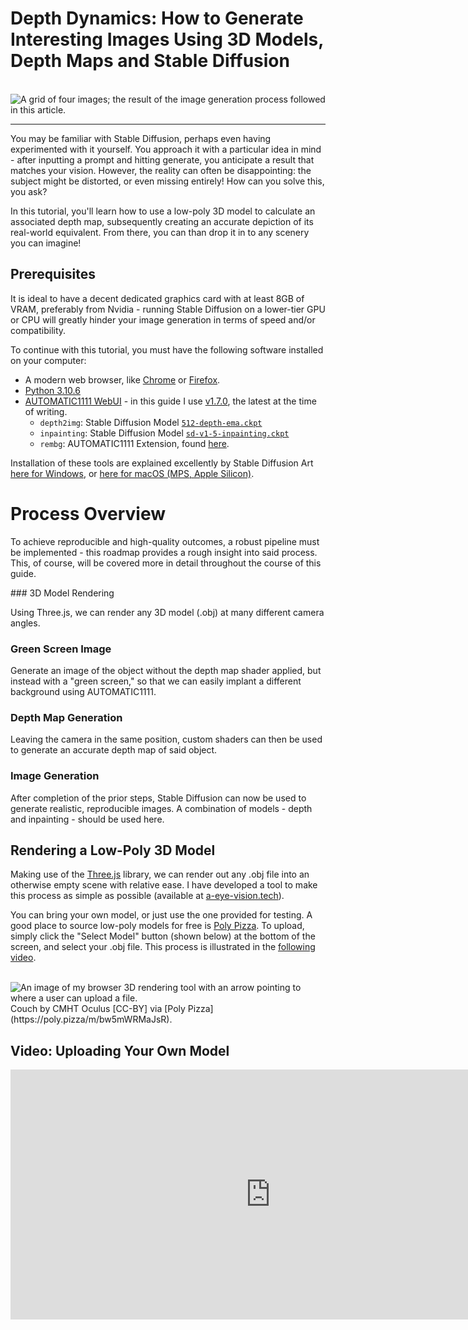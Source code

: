 
# Depth Dynamics: How to Generate Interesting Images Using 3D Models, Depth Maps and Stable Diffusion

<br />
<div style={{ display: "flex", justifyContent: "center" }}>
  <Image
    src="/generate-interesting-images-from-3d-models/final-sofa-images.webp"
    width={512}
    height={512}
    style={{ borderRadius: "1em" }}
    alt="A grid of four images; the result of the image generation process followed in this article."
  />
</div>

---

You may be familiar with Stable Diffusion, perhaps even having experimented with it yourself. You approach it with a particular idea in mind - after inputting a prompt and hitting generate, you anticipate a result that matches your vision. However, the reality can often be disappointing: the subject might be distorted, or even missing entirely! How can you solve this, you ask?

In this tutorial, you'll learn how to use a low-poly 3D model to calculate an associated depth map, subsequently creating an accurate depiction of its real-world equivalent. From there, you can than drop it in to any scenery you can imagine!

## Prerequisites

It is ideal to have a decent dedicated graphics card with at least 8GB of VRAM, preferably from Nvidia - running Stable Diffusion on a lower-tier GPU or CPU will greatly hinder your image generation in terms of speed and/or compatibility.

To continue with this tutorial, you must have the following software installed on your computer:

- A modern web browser, like [Chrome](https://www.google.com/intl/en_us/chrome) or [Firefox](https://www.mozilla.org/en-US/firefox/new).
- [Python 3.10.6](https://www.python.org/ftp/python/3.10.6/python-3.10.6-amd64.exe)
- [AUTOMATIC1111 WebUI](https://github.com/AUTOMATIC1111/stable-diffusion-webui) - in this guide I use [v1.7.0](https://github.com/AUTOMATIC1111/stable-diffusion-webui/releases/tag/v1.7.0), the latest at the time of writing.
  - `depth2img`: Stable Diffusion Model [`512-depth-ema.ckpt`](https://huggingface.co/stabilityai/stable-diffusion-2-depth/blob/main/512-depth-ema.ckpt)
  - `inpainting`: Stable Diffusion Model [`sd-v1-5-inpainting.ckpt`](https://huggingface.co/runwayml/stable-diffusion-inpainting/blob/main/sd-v1-5-inpainting.ckpt)
  - `rembg`: AUTOMATIC1111 Extension, found [here](https://github.com/AUTOMATIC1111/stable-diffusion-webui-rembg).

Installation of these tools are explained excellently by Stable Diffusion Art [here for Windows](https://stable-diffusion-art.com/install-windows), or [here for macOS (MPS, Apple Silicon)](https://stable-diffusion-art.com/install-mac).

# Process Overview

To achieve reproducible and high-quality outcomes, a robust pipeline must be implemented - this roadmap provides a rough insight into said process. This, of course, will be covered more in detail throughout the course of this guide.

<Steps>
### 3D Model Rendering
 
Using Three.js, we can render any 3D model (.obj) at many different camera angles.

### Green Screen Image

Generate an image of the object without the depth map shader applied, but instead with a "green screen," so that we can easily implant a different background using AUTOMATIC1111.

### Depth Map Generation

Leaving the camera in the same position, custom shaders can then be used to generate an accurate depth map of said object.

### Image Generation

After completion of the prior steps, Stable Diffusion can now be used to generate realistic, reproducible images. A combination of models - depth and inpainting - should be used here.

</Steps>

## Rendering a Low-Poly 3D Model

Making use of the [Three.js](https://threejs.org) library, we can render out any .obj file into an otherwise empty scene with relative ease. I have developed a tool to make this process as simple as possible (available at [a-eye-vision.tech](https://a-eye-vision.tech)).

You can bring your own model, or just use the one provided for testing. A good place to source low-poly models for free is [Poly Pizza](https://poly.pizza). To upload, simply click the "Select Model" button (shown below) at the bottom of the screen, and select your .obj file. This process is illustrated in the [following video](#video-uploading-your-own-model).

<br />
<div
  style={{
    display: "flex",
    flexDirection: "column",
    justifyContent: "center",
    alignItems: "center",
  }}
>
  <Image
    src="/generate-interesting-images-from-3d-models/indicate-model-selector.webp"
    width={1024}
    height={1024}
    style={{ borderRadius: "1em" }}
    alt="An image of my browser 3D rendering tool with an arrow pointing to where a user can upload a file."
  />
  Couch by CMHT Oculus [CC-BY] via [Poly Pizza](https://poly.pizza/m/bw5mWRMaJsR).
</div>

## Video: Uploading Your Own Model

<div
  style={{
    display: "flex",
    flexDirection: "column",
    justifyContent: "center",
    alignItems: "center",
  }}
>
  <iframe
    src="https://www.youtube-nocookie.com/embed/cyRuF66dTlQ"
    width="832"
    height="400"
    frameborder="0"
    allow="autoplay; encrypted-media"
  />
</div>

Great! Now that you have your model at the ready, it's time to position the camera and render the green screen image!

### Positioning the Camera

On a-eye-vision.tech, the camera can move on the `x`, `y` and `z` axes - this enables the creation of many diverse images, with the subject appearing in various positions within a scene.

To move on the `x` axis, simply hold down the left-click button on your mouse and drag accordingly:

<br />
<div
  style={{
    display: "flex",
    flexDirection: "column",
    justifyContent: "center",
    alignItems: "center",
  }}
>
  <Image
    src="/generate-interesting-images-from-3d-models/x-axis-camera-movement.gif"
    width={1024}
    height={1024}
    style={{ borderRadius: "1em" }}
    alt="An image showing x-axis camera movement on a-eye-vision.tech's 3D model renderer."
  />
  Moving the camera on the x-axis is easy! Just click n' drag.
</div>

To move on the `y` axis, simply hold down the right-click button on your mouse and drag accordingly:

<br />
<div
  style={{
    display: "flex",
    flexDirection: "column",
    justifyContent: "center",
    alignItems: "center",
  }}
>
  <Image
    src="/generate-interesting-images-from-3d-models/x-axis-camera-movement.gif"
    width={1024}
    height={1024}
    style={{ borderRadius: "1em" }}
    alt="An image showing y-axis camera movement on a-eye-vision.tech's 3D model renderer."
  />
  Moving the camera on the y-axis is easy, too. Just click n' drag - but this time,
  on the right!
</div>

To move on the `z` axis, simply scroll up or down:

<br />
<div
  style={{
    display: "flex",
    flexDirection: "column",
    justifyContent: "center",
    alignItems: "center",
  }}
>
  <Image
    src="/generate-interesting-images-from-3d-models/x-axis-camera-movement.gif"
    width={1024}
    height={1024}
    style={{ borderRadius: "1em" }}
    alt="An image showing z-axis camera movement on a-eye-vision.tech's 3D model renderer."
  />
  The easiest of them all - the z-axis. Just scroll as you please!
</div>

Once you're happy with the position of the camera, you can export the result by clicking the `Render Image` button at the top of the screen. This will save your green screen image to your "Downloads" folder.

<Callout type="info">
  __Please note:__ Every 3D model is different; using the same camera position
  that I'm using with this sofa may not produce as optimal results for other
  models. You will find this out at image generation time. Feel free to mess
  around with many camera positions to find the best one!
</Callout>

## What is a Depth Map?

To put it simply, a depth map is often a grayscale image where the darker a pixel is, the further away it is from the camera. Conversely, the lighter a pixel is, the closer it is to the screen.

Examine the image provided of the Jialingjiang Bridge in Chongqing, China. It is evident that the red bridge and boat are in the foreground, followed by the traditional buildings slightly farther away, with the skyscrapers situated deeper in the background.

<br />
<div
  style={{
    display: "flex",
    flexDirection: "column",
    justifyContent: "center",
    alignItems: "center",
  }}
>
  <Image
    src="/generate-interesting-images-from-3d-models/jialingjiang-bridge-color.webp"
    width={300}
    height={450}
    style={{ borderRadius: "1em" }}
    alt="An image of the Jialingjiang Bridge in Chongqing, China."
  />
  Photo by [Wenhao Ryan](https://unsplash.com/@wenhao_ryan?utm_content=creditCopyText&utm_medium=referral&utm_source=unsplash)
  on [Unsplash](https://unsplash.com/photos/a-red-bridge-over-a-river-with-a-city-in-the-background-4g1wsFGABZk?utm_content=creditCopyText&utm_medium=referral&utm_source=unsplash).
</div>

To visualise this, a depth map can be used (as below). We, as humans, have the ability to naturally perceive depth - computers do not. To help them along, such an image can be generated to aid a computer model to accurately compose new derived images. Depth maps are particularly important for creating a reproducible result, as they help Stable Diffusion persist the general shape of a given object.

<br />
<div
  style={{
    display: "flex",
    flexDirection: "column",
    justifyContent: "center",
    alignItems: "center",
  }}
>
  <Image
    src="/generate-interesting-images-from-3d-models/jialingjiang-bridge-depth.webp"
    width={300}
    height={450}
    style={{ borderRadius: "1em" }}
    alt="A grayscale image, portraying the depth information of the Jialingjiang Bridge and surrounding scenery in Chongqing, China."
  />
  Estimated depth map generated using custom script written by [thygate](https://github.com/thygate/stable-diffusion-webui-depthmap-script).
</div>

You might have noticed that the above depth map is only but an estimation of the depth information present in the image - it would not be possible to create a fully-accurate version, as the relevant data is not present. One method to generate more precise depth data is through technologies like the LiDAR sensor found on the rear of "Pro" model iPhones or similar devices. This is the technology behind the "Portrait" mode in mobile photography. Point being, this data cannot be created retroactively with absolute precision.

Although MiDAS depth estimation is incredible, we can do better! This is where our 3D models and [a-eye-vision.tech](https://a-eye-vision.tech) come into action!

## Generating A Depth Map

At the top of web application, you will see a set of three buttons, labelled `Export JSON`, `Toggle Depth Map`, and `Render Image`. As you might guess, to see the depth map in real-time, it will need to be toggled on via the `Toggle Depth Map` button.

Your screen should now look like this:

<br />
<div
  style={{
    display: "flex",
    flexDirection: "column",
    justifyContent: "center",
    alignItems: "center",
  }}
>
  <Image
    src="/generate-interesting-images-from-3d-models/depth-mapping-toggled.webp"
    width={1024}
    height={1024}
    style={{ borderRadius: "1em" }}
    alt="An image showing how a-eye-vision.tech should look when live depth-mapping is enabled."
  />
  Default sofa/couch model in all of its depth-mapped glory!
</div>

Although subtle at this current distance, there is a noticeable difference in the level of darkness across different areas in the scene. For instance, the portion of the sofa where one would sit appears darker due to being at a greater distance from the camera, whilst the legs appear lighter, as they are closer to the camera.

You can export the result by clicking the `Render Image` button at the top of the screen. This will save your depth map image to your "Downloads" folder.

<Callout type="info">
  Using this particular 3D model, I've discovered that for improved image
  quality, it is beneficial to adjust the camera's position to include a
  slightly larger portion of the upper area in the frame.
</Callout>

## Generating Images

When utilising Stable Diffusion, it is essential to establish a structured procedure to create/maintain dependable and robust outcomes. In recent weeks, I have developed a method that generally produces reliable results, although it is not flawless and will undoubtedly need refinement. Nonetheless, it serves as a solid foundation for further work, and so achieves my current aim.

<Steps>
### Research pre-existing similar images via CivitAI, Google etc.
 
Collecting a pool of both real photographs & AI-generated images (paired with their parameters) will help you formulate a prompt/negative prompt later.

### Use CLIP Interrogator to get an estimated prompt.

Using some of the images collected in the previous step, you can learn about the key elements of a given image/style, and use that to generate you own.

### Generate a base image.

For this part, ensure you are using an depth-to-image checkpoint (.ckpt) or safetensors (.safetensors) model file; I am using [`512-depth-ema.ckpt`](https://huggingface.co/stabilityai/stable-diffusion-2-depth/blob/main/512-depth-ema.ckpt) (a variant of Stable Diffusion v2).

Try using the exact prompt(s) provided by CLIP Interrogator or CivitAI (or similar) at first - see what they produce. Then, try fiddling with the prompt(s) a little bit - see which has the best outcome.

Select the `img2img` tab in AUTOMATIC1111, and navigate to the `Inpaint upload` sub-menu; you can upload both the green screen (top) & depth map (bottom) images, as shown below. Ensure that `Inpaint masked` is selected, as this will only change the positive space as shown by our depth map.

<br />
<div style={{ display: "flex", justifyContent: "center" }}>
  <Image
    src="/generate-interesting-images-from-3d-models/inpaint-upload-depth.webp"
    width={512}
    height={512}
    style={{ borderRadius: "1em" }}
    alt="An image showing how the user should operate inpaint for an image (depth map) upload in AUTOMATIC1111 img2img."
  />
</div>

Max out the `Denoising Strength` slider, as this increases variation - a key part of this phase, as we want to modulate our textureless, low-poly, and thus low-detail 3D model into something more realistic.

#### Positive Prompt

```
World of Interiors magazine cover, oak panelled wall backdrop, collection of Irish tweed cushions, matte textures, assortment of shapes and sizes, elegant masculine aesthetic, antique leather sofas, solid construction, located in an Irish residence, digital render, golden ratio, dramatic lighting, ultra realistic
```

#### Negative Prompt

```
ugly, deformed, noisy, blurry, distorted, out of focus, bad anatomy, extra limbs, poorly drawn face, poorly drawn hands, missing fingers
```

<br />
<div
  style={{
    display: "flex",
    flexDirection: "column",
    justifyContent: "center",
    alignItems: "center",
  }}
>
  <Image
    src="/generate-interesting-images-from-3d-models/green-screen-image-generation-settings.webp"
    width={512}
    height={512}
    style={{ borderRadius: "1em" }}
    alt="An image showing the settings/parameters used to generate the realistic sofa with a green screen background."
  />
</div>

Once you have finished configuring generation settings, hit `Generate`. This is what I ended up with:

<br />
<div
  style={{
    display: "flex",
    flexDirection: "column",
    justifyContent: "center",
    alignItems: "center",
  }}
>
  <Image
    src="/generate-interesting-images-from-3d-models/generated-green-screen-image.webp"
    width={1024}
    height={1024}
    style={{ borderRadius: "1em" }}
    alt="An image showing the image generated, still with green screen background, but with a filled-in sofa."
  />
</div>

### Masking your new image for later background removal.

Now that you have an image, you need to mask it so that we can target the background in the next generation. To do this, you need to have the `rembg` AUTOMATIC1111 plugin installed. Then, we want to send our current image from the `img2img` tab to the `extras` tab; this can be done by clicking the `📐` emoji underneath your image - follow the red arrow below for directions.

<br />
<div
  style={{
    display: "flex",
    flexDirection: "column",
    justifyContent: "center",
    alignItems: "center",
  }}
>
  <Image
    src="/generate-interesting-images-from-3d-models/generated-green-screen-image-extras.webp"
    width={1024}
    height={1024}
    style={{ borderRadius: "1em" }}
    alt="An image showing the new generated image, still with green screen background, but with a filled-in sofa. Showing where to click to transfer image to extras tab."
  />
</div>

Once you have clicked that, you should see that your image has been transferred to the `extras` tab.

If `rembg` has been installed successfully, you will see a `Remove background` tab in the list of options. Please configure it like so, as this will return the mask required for the next step:

<br />
<div
  style={{
    display: "flex",
    flexDirection: "column",
    justifyContent: "center",
    alignItems: "center",
  }}
>
  <Image
    src="/generate-interesting-images-from-3d-models/remove-background-toggle.webp"
    width={1024}
    height={1024}
    style={{ borderRadius: "1em" }}
    alt="An image showing which settings should be selected for background removal."
  />
</div>

You should see the background is now completely black, and the subject of the image is white. This tells Stable Diffusion which parts of the image to keep as-is, and which parts to change.

<br />
<div
  style={{
    display: "flex",
    flexDirection: "column",
    justifyContent: "center",
    alignItems: "center",
  }}
>
  <Image
    src="/generate-interesting-images-from-3d-models/sofa-mask.webp"
    width={1024}
    height={1024}
    style={{ borderRadius: "1em" }}
    alt="An image showing the subject of the generated image (sofa) masked out."
  />
</div>

### Inpainting: Changing the background of the image.

At this point, you will want to change image generation checkpoints to something a little more specialised. I have opted for [`sd-v1-5-inpainting.ckpt`](https://huggingface.co/runwayml/stable-diffusion-inpainting/blob/main/sd-v1-5-inpainting.ckpt), which is derived from Stable Diffusion v1.5.

Return to the `Inpaint upload` sub-menu within `img2img` from earlier - replace the top image with your green screen image that has a filled-in sofa, and the bottom image (mask) with your newly-generated mask (by default, this is found in `/outputs/extras-images`).

<br />
<div style={{ display: "flex", justifyContent: "center" }}>
  <Image
    src="/generate-interesting-images-from-3d-models/inpaint-upload-mask.webp"
    width={512}
    height={512}
    style={{ borderRadius: "1em" }}
    alt="An image showing how the user should operate inpaint for an image (mask) upload in AUTOMATIC1111 img2img."
  />
</div>

#### Positive Prompt

```
An oil painting of a warm and inviting living room scene, centered around a shiny leather sofa with textured cushions. The room is filled with soft, ambient lighting that casts gentle shadows and highlights on a plush carpet, a rustic wooden coffee table adorned with a vase of fresh flowers, and a crackling fireplace in the background. There are bookshelves lined with well-loved books, and a large, framed landscape painting hangs above the mantelpiece. The scene is composed with a homey yet elegant aesthetic, reminiscent of the works by the Dutch Golden Age painters, with a focus on rich textures and a harmonious color palette, cinematic composition, trending on artstation.
```

#### Negative Prompt

```
lowres, text, error, cropped, worst quality, low quality, jpeg artifacts, ugly, duplicate, morbid, mutilated, out of frame, extra fingers, mutated hands, poorly drawn hands, poorly drawn face, mutation, deformed, blurry, dehydrated, bad anatomy, bad proportions, extra limbs, cloned face, disfigured, gross proportions, malformed limbs, missing arms, missing legs, extra arms, extra legs, fused fingers, too many fingers, long neck, username, watermark, signature
```

<br />
<div style={{ display: "flex", justifyContent: "center" }}>
  <Image
    src="/generate-interesting-images-from-3d-models/final-image-generation-settings.webp"
    width={512}
    height={512}
    style={{ borderRadius: "1em" }}
    alt="An image showing the settings/parameters used to generate the final image."
  />
</div>

Once you have finished configuring generation settings, hit `Generate`. My final outcome is a collection of 4 images (also displayed at the top of the article):

<br />
<div style={{ display: "flex", justifyContent: "center" }}>
  <Image
    src="/generate-interesting-images-from-3d-models/final-sofa-images.webp"
    width={512}
    height={512}
    style={{ borderRadius: "1em" }}
    alt="A grid of four images; the result of the image generation process followed in this article."
  />
</div>
</Steps>

This workflow can be applied to many different object types, and serves as a general guide to help you create images with a consistent subject. The above instance is just a sample of what can be created!

## Future Improvements

To further increase the quality of these images, you could:

- Implement ControlNet Depth.
- Spend some more time fine-tuning prompts.
- Add outlines in Paint (or similar) to help influence the shape of the background.

...and of course, many more! These are outside the scope of this article at this time, but may be included in future revisions.

## Conclusion

In this guide, you have successfully traversed the innovative process of generating images with accurate subjects by integrating low-poly 3D models, their depth maps, and Stable Diffusion. This method enhances the fidelity of the images compared to other more 'estimative' methods, thus also providing a structured approach to generate highly-detailed and reproducible outcomes.

From positioning the camera in 3D space to influence depth perception, calculating and generating depth maps, masking said depth maps on top of a green screen image, to the ultimate creation of the final image - we have demonstrated a unique approach to utilising technology for artistic endeavours.

Whether your aim is to create synthetic training data (the likes of which can be seen in CAPTCHAs nowadays), or just to explore the product of creativity that can be achieved by the fusion of human ideas and Stable Diffusion's image generation capabilities - I hope this guide has provided at least a solid foundation for you to further explore the interesting field of AI art generation!
